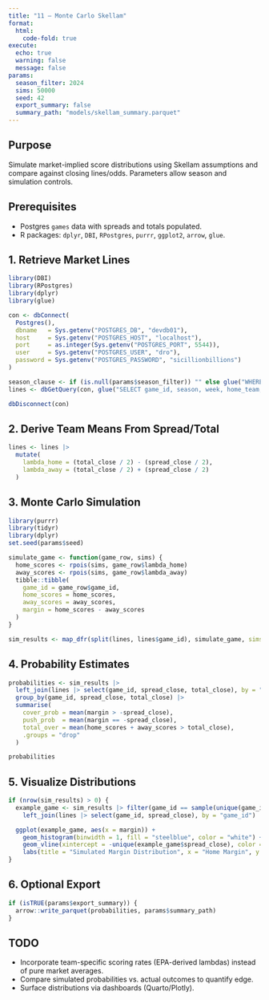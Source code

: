 ```yaml
---
title: "11 – Monte Carlo Skellam"
format:
  html:
    code-fold: true
execute:
  echo: true
  warning: false
  message: false
params:
  season_filter: 2024
  sims: 50000
  seed: 42
  export_summary: false
  summary_path: "models/skellam_summary.parquet"
---
```


## Purpose
Simulate market-implied score distributions using Skellam assumptions and compare against closing lines/odds. Parameters allow season and simulation controls.

## Prerequisites
- Postgres `games` data with spreads and totals populated.
- R packages: `dplyr`, `DBI`, `RPostgres`, `purrr`, `ggplot2`, `arrow`, `glue`.

## 1. Retrieve Market Lines
```r
library(DBI)
library(RPostgres)
library(dplyr)
library(glue)

con <- dbConnect(
  Postgres(),
  dbname   = Sys.getenv("POSTGRES_DB", "devdb01"),
  host     = Sys.getenv("POSTGRES_HOST", "localhost"),
  port     = as.integer(Sys.getenv("POSTGRES_PORT", 5544)),
  user     = Sys.getenv("POSTGRES_USER", "dro"),
  password = Sys.getenv("POSTGRES_PASSWORD", "sicillionbillions")
)

season_clause <- if (is.null(params$season_filter)) "" else glue("WHERE season = {as.integer(params$season_filter)}")
lines <- dbGetQuery(con, glue("SELECT game_id, season, week, home_team, away_team, spread_close, total_close FROM games {season_clause}"))

dbDisconnect(con)
```

## 2. Derive Team Means From Spread/Total
```r
lines <- lines |>
  mutate(
    lambda_home = (total_close / 2) - (spread_close / 2),
    lambda_away = (total_close / 2) + (spread_close / 2)
  )
```

## 3. Monte Carlo Simulation
```r
library(purrr)
library(tidyr)
library(dplyr)
set.seed(params$seed)

simulate_game <- function(game_row, sims) {
  home_scores <- rpois(sims, game_row$lambda_home)
  away_scores <- rpois(sims, game_row$lambda_away)
  tibble::tibble(
    game_id = game_row$game_id,
    home_scores = home_scores,
    away_scores = away_scores,
    margin = home_scores - away_scores
  )
}

sim_results <- map_dfr(split(lines, lines$game_id), simulate_game, sims = params$sims)
```

## 4. Probability Estimates
```r
probabilities <- sim_results |>
  left_join(lines |> select(game_id, spread_close, total_close), by = "game_id") |>
  group_by(game_id, spread_close, total_close) |>
  summarise(
    cover_prob = mean(margin > -spread_close),
    push_prob  = mean(margin == -spread_close),
    total_over = mean(home_scores + away_scores > total_close),
    .groups = "drop"
  )

probabilities
```

## 5. Visualize Distributions
```r
if (nrow(sim_results) > 0) {
  example_game <- sim_results |> filter(game_id == sample(unique(game_id), 1)) |>
    left_join(lines |> select(game_id, spread_close), by = "game_id")

  ggplot(example_game, aes(x = margin)) +
    geom_histogram(binwidth = 1, fill = "steelblue", color = "white") +
    geom_vline(xintercept = -unique(example_game$spread_close), color = "red", linetype = "dashed") +
    labs(title = "Simulated Margin Distribution", x = "Home Margin", y = "Frequency")
}
```

## 6. Optional Export
```r
if (isTRUE(params$export_summary)) {
  arrow::write_parquet(probabilities, params$summary_path)
}
```

## TODO
- Incorporate team-specific scoring rates (EPA-derived lambdas) instead of pure market averages.
- Compare simulated probabilities vs. actual outcomes to quantify edge.
- Surface distributions via dashboards (Quarto/Plotly).
